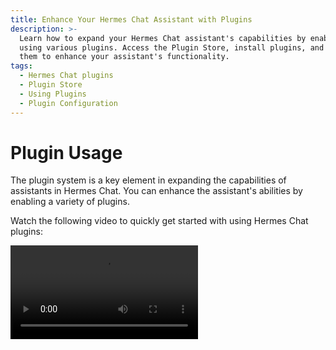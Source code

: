 ```yaml
---
title: Enhance Your Hermes Chat Assistant with Plugins
description: >-
  Learn how to expand your Hermes Chat assistant's capabilities by enabling and
  using various plugins. Access the Plugin Store, install plugins, and configure
  them to enhance your assistant's functionality.
tags:
  - Hermes Chat plugins
  - Plugin Store
  - Using Plugins
  - Plugin Configuration
---
```


# Plugin Usage

The plugin system is a key element in expanding the capabilities of assistants in Hermes Chat. You can enhance the assistant's abilities by enabling a variety of plugins.

Watch the following video to quickly get started with using Hermes Chat plugins:

<Video height={840} src="https://github.com/hermeslabs/lobe-chat/assets/28616219/94d4c312-1699-4e24-8782-138883678c9e" />

## Plugin Store

You can access the Plugin Store by navigating to "Extension Tools" -> "Plugin Store" in the session toolbar.

<Image alt="Plugin Store S1" height={472} src="https://github.com/hermeslabs/lobe-chat/assets/28616219/ab4e60d0-1293-49ac-8798-cb29b3b789e6" />

The Plugin Store allows you to directly install and use plugins within Hermes Chat.

<Image alt="Plugin Store S2" height={612} src="https://github.com/hermeslabs/lobe-chat/assets/28616219/d7a5d821-116f-4be6-8a1a-38d81a5ea0ea" />

## Using Plugins

After installing a plugin, simply enable it under the current assistant to use it.

<Image alt="Using Plugins" height={472} src="https://github.com/hermeslabs/lobe-chat/assets/28616219/76ab1ae7-a4f9-4285-8ebd-45b90251aba1" />

## Plugin Configuration

Some plugins may require specific configurations, such as API keys.

After installing a plugin, you can click on "Settings" to enter the plugin's settings and fill in the required configurations:

<Image alt="Plugin Configuration S1" height={472} src="https://github.com/hermeslabs/lobe-chat/assets/28616219/10eb3023-4528-4b06-8092-062e7b3865cc" />

<Image alt="Plugin Configuration S2" height={472} src="https://github.com/hermeslabs/lobe-chat/assets/28616219/ab2e4c25-4b11-431b-9266-442d8b14cb41" />
